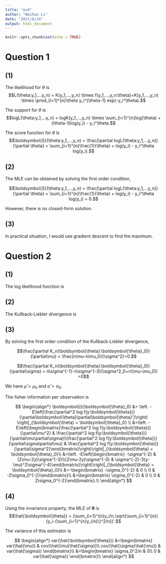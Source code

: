```yaml
---
title: "ex4"
author: "Weihao Li"
date: "2021/8/24"
output: html_document
---
```


```r
knitr::opts_chunk$set(echo = TRUE)
```

# Question 1

## (1)

The likelihood for $\theta$ is $$L(\theta:y_1,...y_n) = K(y_1,...,y_n) \times f(y_1,...,y_n:\theta)=K(y_1,...,y_n) \times \prod_{i=1}^{n}\theta y_i^{\theta-1} exp(-y_i^\theta).$$

The support for $\theta$ is $$logL(\theta:y_1,...y_n) = logK(y_1,...,y_n) \times \sum_{i=1}^{n}log(\theta) + (\theta-1)log(y_i) - y_i^\theta.$$

The score function for $\theta$ is $$\boldsymbol{S}(\theta:y_1,...,y_n) = \frac{\partial logL(\theta:y_1,...y_n)}{\partial \theta} = \sum_{i=1}^{n}\frac{1}{\theta} + log(y_i) - y_i^\theta log(y_i).$$

## (2)

The MLE can be obtained by solving the first order condition, 

$$\boldsymbol{S}(\theta:y_1,...,y_n) = \frac{\partial logL(\theta:y_1,...y_n)}{\partial \theta} = \sum_{i=1}^{n}\frac{1}{\theta} + log(y_i) - y_i^\theta log(y_i) = 0.$$

However, there is no closed-form solution.

## (3)

In practical situation, I would use gradient descent to find the maximum.


# Question 2

## (1)

The log likelihood function is

\begin{align*}
logL(\boldsymbol{\theta}:y_1,...y_n) &= logK(y_1,..,y_n) + logf(y1,...,y_n:\boldsymbol{\theta})\\
&=k+log\left[\prod_{i=1}^{n}\frac{1}{\sqrt{2\pi\sigma^2}}exp\left\{-\frac{(y_i-\mu)^2}{2\sigma^2}\right\}\right]\\
&=k+\sum_{i=1}^{n}-\frac{1}{2}log(2\pi\sigma^2)-\frac{(y_i-\mu)^2}{2\sigma^2}\\
&=k-\frac{n}{2}log(2\pi\sigma^2)-\sum_{i=1}^{n}\frac{(y_i-\mu)^2}{2\sigma^2}\\
&=k-\frac{n}{2}log(\sigma^2)-\sum_{i=1}^{n}\frac{1}{2}\left(\frac{y_i-\mu}{\sigma}\right)^2.
\end{align*}

## (2)

The Kullback-Liebler divergence is


\begin{align*}
K_n(\boldsymbol{\theta}:\boldsymbol{\theta}_0)&=nK(\boldsymbol{\theta}:\boldsymbol{\theta}_0)\\
&=nE\left[log\left\{\frac{f(y:\boldsymbol{\theta}_0)}{f(y:\boldsymbol{\theta})}\right\}\right]\\
&=nE\left[log\{f(y:\boldsymbol{\theta})\}-log\{f(y:\boldsymbol{\theta}_0)\}\right]\\
&=nE\left[k-\frac{1}{2}log(\sigma_0^2)-\frac{1}{2}\left(\frac{y-\mu_0}{\sigma_0}\right)^2-k+\frac{1}{2}log(\sigma^2)+\frac{1}{2}\left(\frac{y-\mu}{\sigma}\right)^2\right]\\
&=nE\left[log\left(\frac{\sigma}{\sigma_0}\right)-\frac{1}{2}\left(\frac{y-\mu_0}{\sigma_0}\right)^2+\frac{1}{2}\left(\frac{y-\mu}{\sigma}\right)^2\right]\\
&=nlog\left(\frac{\sigma}{\sigma_0}\right)-\frac{n}{2} + nE\left[\frac{1}{2}\left(\frac{y-\mu}{\sigma}\right)^2\right]\\
&=nlog\left(\frac{\sigma}{\sigma_0}\right)-\frac{n}{2} + \frac{n}{2\sigma^2}E\left[y^2+\mu^2-2y\mu\right]\\
&=nlog\left(\frac{\sigma}{\sigma_0}\right)-\frac{n}{2} + n\frac{\sigma_0^2+\mu_0^2}{2\sigma^2} + n\frac{\mu^2}{2\sigma^2}+n\frac{2\mu_0\mu}{2\sigma^2}\\
&=nlog\left(\frac{\sigma}{\sigma_0}\right)-\frac{n}{2}\left(1-\frac{\sigma_0^2}{\sigma^2}\right)  + \frac{n}{2}\left(\frac{\mu-\mu_0}{\sigma}\right)^2.\\
\end{align*}

## (3)

By solving the first order condition of the Kullback-Liebler divergence,

$$\frac{\partial K_n(\boldsymbol{\theta}:\boldsymbol{\theta}_0)}{\partial\mu} = \frac{n\mu-n\mu_0}{\sigma^2}=0.$$

$$\frac{\partial K_n(\boldsymbol{\theta}:\boldsymbol{\theta}_0)}{\partial\sigma} = n\sigma^{-1}-n\sigma^{-3}(\sigma^2_0+n(\mu-\mu_0)) =0$$

We have $\hat{\mu}=\mu_0$ and $\hat{\sigma} = \sigma_0$.

The fisher information per observation is

$$
\begin{align*}
\boldsymbol{i}(\boldsymbol{\theta}_0) &= \left. -E\left(\frac{\partial^2 log f(y:\boldsymbol{\theta})}{\partial\boldsymbol{\theta}\partial\boldsymbol{\theta}'}\right) \right|_{\boldsymbol{\theta} = \boldsymbol{\theta}_0} \\
&=\left. -E\left(\begin{bmatrix}\frac{\partial^2 log f(y:\boldsymbol{\theta})}{\partial\mu^2} & \frac{\partial^2 log f(y:\boldsymbol{\theta})}{\partial\mu\partial\sigma}\\\frac{\partial^2 log f(y:\boldsymbol{\theta})}{\partial\sigma\partial\mu} & \frac{\partial^2 log f(y:\boldsymbol{\theta})}{\partial\sigma^2}\end{bmatrix}\right)\right|_{\boldsymbol{\theta} = \boldsymbol{\theta}_0}\\
&=\left. -E\left(\begin{bmatrix} -\sigma^{-2} & (2\mu-2y)\sigma^{-3}\\(2\mu-2y)\sigma^{-3} & \sigma^{-2}-3(y-\mu)^2\sigma^{-4}\end{bmatrix}\right)\right|_{\boldsymbol{\theta} = \boldsymbol{\theta}_0}\\
&=-\begin{bmatrix} -\sigma_0^{-2} & 0 \\ 0 & -2\sigma_0^{-2}\end{bmatrix}\\
&=\begin{bmatrix} \sigma_0^{-2} & 0 \\ 0 & 2\sigma_0^{-2}\end{bmatrix}.\\
\end{align*}
$$

## (4)

Using the invariance property, the MLE of $\boldsymbol{\theta}$ is $$\hat{\boldsymbol{\theta}} = (\sum_{i=1}^{n}y_i/n,\sqrt{\sum_{i=1}^{n}\{y_i-(\sum_{i=1}^{n}y_i/n)\}^2/n})'.$$

The variance of this estimator is 

$$
\begin{align*}
var(\hat{\boldsymbol{\theta}}) &=\begin{bmatrix} var(\hat{\mu}) & cov(\hat{\mu}\hat{\sigma})\\ cov(\hat{\sigma}\hat{\mu}) & var(\hat{\sigma}) \end{bmatrix}\\
&=\begin{bmatrix} \sigma_0^2/n & 0\\ 0 & var(\hat{\sigma}) \end{bmatrix}\\
\end{align*}
$$



